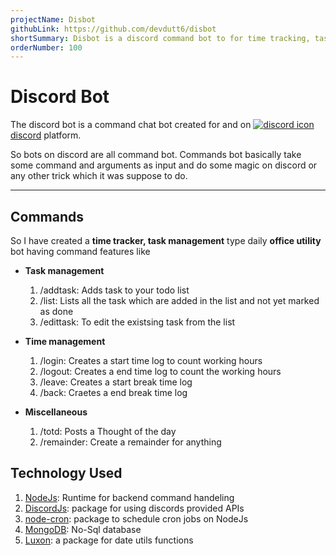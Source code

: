 ```yaml
---
projectName: Disbot
githubLink: https://github.com/devdutt6/disbot
shortSummary: Disbot is a discord command bot to for time tracking, task management other intresting feature like remainders.
orderNumber: 100
---
```



# <HoverUnder color='border-yellow-400' class="border-yellow-400" >Discord Bot</HoverUnder>

The discord bot is a command chat bot created for and on [<Image src="/discord.svg" alt="discord icon" width={16} height={16} class="inline-block" /> discord](https://discord.com/) platform.

So bots on discord are all command bot. Commands bot basically take some command and arguments as input and do some magic on discord or any other trick which it was suppose to do.

<hr />

## <HoverUnder color='border-yellow-400' class="border-yellow-400">Commands</HoverUnder>

So I have created a **time tracker, task management** type daily **office utility** bot having command features like

- **Task management**

  1. <TagLook>/addtask</TagLook>: Adds task to your todo list
  2. <TagLook>/list</TagLook>: Lists all the task which are added in the list
     and not yet marked as done
  3. <TagLook>/edittask</TagLook>: To edit the existsing task from the list

- **Time management**

  1. <TagLook>/login</TagLook>: Creates a start time log to count working hours
  2. <TagLook>/logout</TagLook>: Creates a end time log to count the working
     hours
  3. <TagLook>/leave</TagLook>: Creates a start break time log
  4. <TagLook>/back</TagLook>: Craetes a end break time log

- **Miscellaneous**

  1. <span class='px-2 font-bold rounded-lg bg-white/40'>/totd</span>: Posts a
     Thought of the day
  2. <span class='px-2 font-bold rounded-lg bg-white/40'>/remainder</span>:
     Create a remainder for anything

## <HoverUnder color='border-yellow-400' class="border-yellow-400" >Technology Used</HoverUnder>

1. [NodeJs](https://nodejs.org/en): Runtime for backend command handeling
2. [DiscordJs](https://discord.js.org/): package for using discords provided APIs
3. [node-cron](https://www.npmjs.com/package/node-cron): package to schedule cron jobs on NodeJs
4. [MongoDB](https://www.mongodb.com/): No-Sql database
5. [Luxon](https://moment.github.io/luxon/#/): a package for date utils functions
